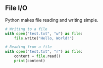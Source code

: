 ## File I/O

Python makes file reading and writing simple.

```python
# Writing to a file
with open("test.txt", "w") as file:
    file.write("Hello, World!")

# Reading from a file
with open("test.txt", "r") as file:
    content = file.read()
    print(content)
```
